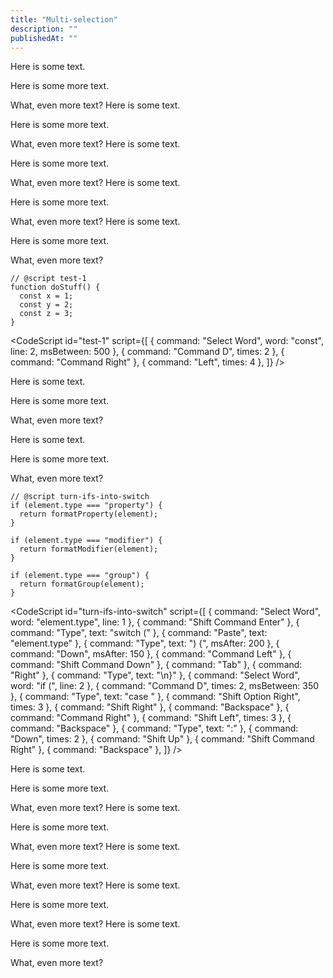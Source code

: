 ```yaml
---
title: "Multi-selection"
description: ""
publishedAt: ""
---
```


Here is some text.

Here is some more text.

What, even more text?
Here is some text.

Here is some more text.

What, even more text?
Here is some text.

Here is some more text.

What, even more text?
Here is some text.

Here is some more text.

What, even more text?
Here is some text.

Here is some more text.

What, even more text?

```tsx
// @script test-1
function doStuff() {
  const x = 1;
  const y = 2;
  const z = 3;
}
```

<CodeScript id="test-1" script={[
  { command: "Select Word", word: "const", line: 2, msBetween: 500 },
  { command: "Command D", times: 2 },
  { command: "Command Right" },
  { command: "Left", times: 4 },
]} />

Here is some text.

Here is some more text.

What, even more text?

Here is some text.

Here is some more text.

What, even more text?

```tsx
// @script turn-ifs-into-switch
if (element.type === "property") {
  return formatProperty(element);
}

if (element.type === "modifier") {
  return formatModifier(element);
}

if (element.type === "group") {
  return formatGroup(element);
}
```

<CodeScript id="turn-ifs-into-switch" script={[
  { command: "Select Word", word: "element.type", line: 1 },
  { command: "Shift Command Enter" },
  { command: "Type", text: "switch (" },
  { command: "Paste", text: "element.type" },
  { command: "Type", text: ") {", msAfter: 200 },
  { command: "Down", msAfter: 150 },
  { command: "Command Left" },
  { command: "Shift Command Down" },
  { command: "Tab" },
  { command: "Right" },
  { command: "Type", text: "\n}" },
  { command: "Select Word", word: "if (", line: 2 },
  { command: "Command D", times: 2, msBetween: 350 },
  { command: "Type", text: "case " },
  { command: "Shift Option Right", times: 3 },
  { command: "Shift Right" },
  { command: "Backspace" },
  { command: "Command Right" },
  { command: "Shift Left", times: 3 },
  { command: "Backspace" },
  { command: "Type", text: ":" },
  { command: "Down", times: 2 },
  { command: "Shift Up" },
  { command: "Shift Command Right" },
  { command: "Backspace" },
]} />

Here is some text.

Here is some more text.

What, even more text?
Here is some text.

Here is some more text.

What, even more text?
Here is some text.

Here is some more text.

What, even more text?
Here is some text.

Here is some more text.

What, even more text?
Here is some text.

Here is some more text.

What, even more text?